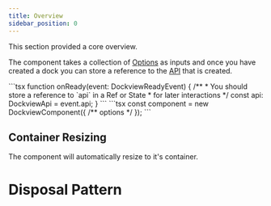 ```yaml
---
title: Overview
sidebar_position: 0
---
```



This section provided a core overview.

The component takes a collection of [Options](/docs/api/dockview/options) as inputs and
once you have created a dock you can store a reference to the [API](/docs/api/dockview/overview) that is created.

<FrameworkSpecific framework='React'>
```tsx
function onReady(event: DockviewReadyEvent) {
  /**
   * You should store a reference to `api` in a Ref or State
   * for later interactions
   */
  const api: DockviewApi = event.api;
}

<DockviewReact onReady={onReady}/>
```
</FrameworkSpecific>


<FrameworkSpecific framework='JavaScript'>
```tsx
const component = new DockviewComponent({
  /** options */
});
```
</FrameworkSpecific>

## Container Resizing

The component will automatically resize to it's container.

<LiveExample framework="react" id="dockview/resize-container"/>

# Disposal Pattern
